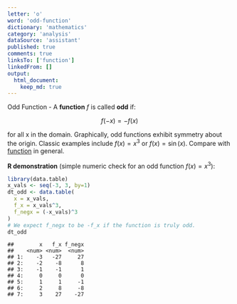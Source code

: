 ```yaml
---
letter: 'o'
word: 'odd-function'
dictionary: 'mathematics'
category: 'analysis'
dataSource: 'assistant'
published: true
comments: true
linksTo: ['function']
linkedFrom: []
output:
  html_document:
    keep_md: true
---
```




<a id="odd-function">Odd Function</a> - A **function** $f$ is called **odd** if:

$$
f(-x) = -f(x)
$$

for all x in the domain. Graphically, odd functions exhibit symmetry about the origin. Classic examples include $f(x)= x^3$ or $f(x)= \sin(x)$. Compare with [function](#function) in general.

**R demonstration** (simple numeric check for an odd function $f(x)=x^3$):


``` r
library(data.table)
x_vals <- seq(-3, 3, by=1)
dt_odd <- data.table(
  x = x_vals,
  f_x = x_vals^3,
  f_negx = (-x_vals)^3
)
# We expect f_negx to be -f_x if the function is truly odd.
dt_odd
```

```
##        x   f_x f_negx
##    <num> <num>  <num>
## 1:    -3   -27     27
## 2:    -2    -8      8
## 3:    -1    -1      1
## 4:     0     0      0
## 5:     1     1     -1
## 6:     2     8     -8
## 7:     3    27    -27
```
